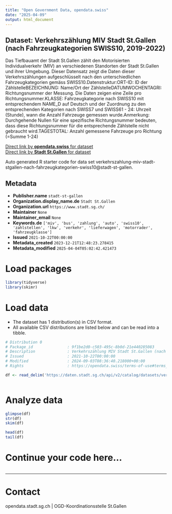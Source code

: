 ```yaml
---
title: "Open Government Data, opendata.swiss"
date: "2025-04-09"
output: html_document
---
```


## Dataset: Verkehrszählung MIV Stadt St.Gallen (nach Fahrzeugkategorien SWISS10, 2019-2022)

Das Tiefbauamt der Stadt St.Gallen zählt den Motorisierten Individualverkehr (MIV) an verschiedenen Standorten der Stadt St.Gallen und ihrer Umgebung. Dieser Datensatz zeigt die Daten dieser Verkehrszählungen aufgeschlüsselt nach den unterschiedlichen Fahrzeugkategorien gemäss SWISS10.Datenstruktur:ORT-ID: ID der ZählstelleBEZEICHNUNG: Name/Ort der ZählstelleDATUMWOCHENTAGRI: Richtungsnummer der Messung. Die Daten zeigen eine Zeile pro Richtungsnummer.[](https://github.com/CityofStGallen/Motorisierter-Individualverkehr-MIV/tree/master/2_Zaehlstellen_Details)KLASSE: Fahrzeugkategorie nach SWISS10 mit entsprechendem NAME_D auf Deutsch und der Zuordnung zu den entsprechenden Kategorien nach SWISS7 und SWISS61 - 24: Uhrzeit (Stunde), wann die Anzahl Fahrzeuge gemessen wurde.Anmerkung: Durchgehende Nullen für eine spezifische Richtungsnummer bedeuten, dass diese Richtungsnummer für die entsprechende Zählstelle nicht gebraucht wird.TAGESTOTAL: Anzahl gemessene Fahrzeuge pro Richtung (=Summe 1-24)

[Direct link by **opendata.swiss** for dataset](https://opendata.swiss/de/dataset/verkehrszahlung-miv-stadt-st-gallen-nach-fahrzeugkategorien-swiss10-2019-2022)<br>
[Direct link by **Stadt St.Gallen** for dataset](https://daten.stadt.sg.ch/explore/dataset/verkehrszahlung-miv-stadt-stgallen-nach-fahrzeugkategorien-swiss10/)

Auto generated R starter code for data set verkehrszahlung-miv-stadt-stgallen-nach-fahrzeugkategorien-swiss10@stadt-st-gallen.

## Metadata

- **Publisher.name** `stadt-st-gallen`
- **Organization.display_name.de** `Stadt St.Gallen`
- **Organization.url** `https://www.stadt.sg.ch/`
- **Maintainer** `None`
- **Maintainer_email** `None`
- **Keywords.de** `['miv', 'bus', 'zahlung', 'auto', 'swiss10', 'zahlstellen', 'lkw', 'verkehr', 'lieferwagen', 'motorrader', 'fahrzeugklasse']`
- **Issued** `2021-10-22T00:00:00`
- **Metadata_created** `2023-12-21T12:48:23.278415`
- **Metadata_modified** `2025-04-04T05:02:42.421473`


# Load packages

```r

library(tidyverse)
library(skimr)

```

# Load data

-   The dataset has 1 distribution(s) in CSV format.
-   All available CSV distributions are listed below and can be read into a tibble.

```r

# Distribution 0
# Package_id               : 9f1be2d0-c503-495c-8b0d-21e440285083
# Description              : Verkehrszählung MIV Stadt St.Gallen (nach Fahrzeugkategorien SWISS10, 2019-2022) (csv)
# Issued                   : 2021-10-22T00:00:00
# Modified                 : 2024-09-03T08:36:40.218000+00:00
# Rights                   : https://opendata.swiss/terms-of-use#terms_by

df <- read_delim('https://daten.stadt.sg.ch/api/v2/catalog/datasets/verkehrszahlung-miv-stadt-stgallen-nach-fahrzeugkategorien-swiss10/exports/csv?use_labels=true')



```

# Analyze data

```r

glimpse(df)
str(df)
skim(df)

head(df)
tail(df)

```

# Continue your code here...

```r

```

------------------------------------------------------------------------

# Contact

opendata.stadt.sg.ch | OGD-Koordinationsstelle St.Gallen

